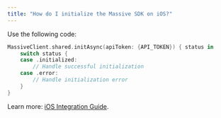 ```yaml
---
title: "How do I initialize the Massive SDK on iOS?"
---
```


Use the following code:

```swift
MassiveClient.shared.initAsync(apiToken: {API_TOKEN}) { status in
    switch status {
    case .initialized:
        // Handle successful initialization 
    case .error:
        // Handle initialization error
    }
}
```

Learn more: [iOS Integration Guide](https://docs.joinmassive.com/monetization-sdk/mobile-ios#integration-to-the-app).